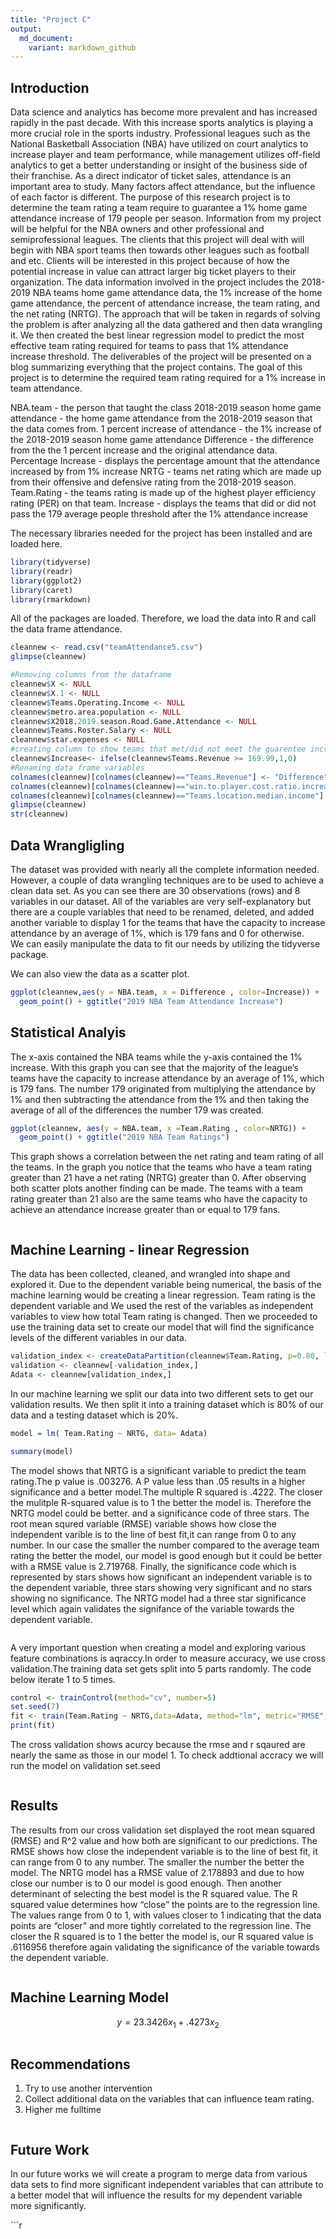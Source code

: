 ---
title: "Project C"
output: 
  md_document:
    variant: markdown_github
---

  
## Introduction

Data science and analytics has become more prevalent and has increased rapidly in the past decade. With this increase sports analytics is playing a more crucial role in the sports industry. Professional leagues such as the National Basketball Association (NBA) have utilized on court analytics to increase player and team performance, while management utilizes off-field analytics to get a better understanding or insight of the business side of their franchise. As a direct indicator of ticket sales, attendance is an important area to study. Many factors affect attendance, but the influence of each factor is different. The purpose of this research project is to determine the team rating a team require to guarantee a 1% home game attendance increase of 179 people per season. 
Information from my project will be helpful for the NBA owners and other professional and semiprofessional leagues. The clients that this project will deal with will begin with NBA sport teams then towards other leagues such as football and etc. Clients will be interested in this project because of how the potential increase in value can attract larger big ticket players to their organization.  The data information involved in the project includes the 2018-2019 NBA teams home game attendance data, the 1% increase of the home game attendance, the percent of attendance increase, the team rating, and the net rating (NRTG). The approach that will be taken in regards of solving the problem is after analyzing all the data gathered and then data wrangling it. We then created the best linear regression model to predict the most effective team rating required for teams to pass that 1% attendance increase threshold. The deliverables of the project will be presented on a blog summarizing everything that the project contains.
The goal of this project is to determine the required team rating required for a 1% increase in team attendance.
  
NBA.team - the person that taught the class
2018-2019 season home game attendance - the home game attendance from the 2018-2019 season that the data comes from. 
1 percent increase of attendance - the 1% increase of the 2018-2019 season home game attendance
Difference - the difference from the the 1 percent increase and the original attendance data.
Percentage Increase - displays the percentage amount that the attendance increased by from 1% increase
NRTG  - teams net rating which are made up from their offensive and defensive rating from the 2018-2019 season.
Team.Rating - the teams rating is made up of the highest player efficiency rating (PER) on that team.
Increase - displays the teams that did or did not pass the 179 average people threshold after the 1% attendance increase

The necessary libraries needed for the project has been installed and are loaded here.

```{r, warning=FALSE, message=FALSE}
library(tidyverse)
library(readr)
library(ggplot2)
library(caret)
library(rmarkdown)
```
All of the packages are loaded.  Therefore, we load the data into R and call the data frame attendance.

```{r}
cleannew <- read.csv("teamAttendance5.csv")
glimpse(cleannew)
```
```{r}
#Removing columns from the dataframe 
cleannew$X <- NULL 
cleannew$X.1 <- NULL
cleannew$Teams.Operating.Income <- NULL
cleannew$metro.area.population <- NULL
cleannew$X2018.2019.season.Road.Game.Attendance <- NULL
cleannew$Teams.Roster.Salary <- NULL
cleannew$star.expenses <- NULL
#creating column to show teams that met/did not meet the guarentee increase rate. 
cleannew$Increase<- ifelse(cleannew$Teams.Revenue >= 169.99,1,0)
#Renaming data frame variables
colnames(cleannew)[colnames(cleannew)=="Teams.Revenue"] <- "Difference"
colnames(cleannew)[colnames(cleannew)=="win.to.player.cost.ratio.increase"] <- "Percentage increase"
colnames(cleannew)[colnames(cleannew)=="Teams.location.median.income"] <- "1 percent increase of attendance"
glimpse(cleannew)
str(cleannew)
```
## Data Wrangligling

The dataset was provided with nearly all the complete information needed. However, a couple of data wrangling techniques are to be used to achieve a clean data set. As you can see there are 30 observations (rows) and 8 variables in our dataset. All of the variables are very self-explanatory but there are a couple variables that need to be renamed, deleted, and added another variable to display 1 for the teams that have the capacity to increase attendance by an average of 1%, which is 179 fans and 0 for otherwise.   
We can easily manipulate the data to fit our needs by utilizing the tidyverse package.  

We can also view the data as a scatter plot.  
```{r}
ggplot(cleannew,aes(y = NBA.team, x = Difference , color=Increase)) +
  geom_point() + ggtitle("2019 NBA Team Attendance Increase")
```
## Statistical Analyis 
 
The x-axis contained the NBA teams while the y-axis contained the 1% increase. 
With this graph you can see that the majority of the league's teams have the capacity to increase attendance by an average of 1%, which is 179 fans. The number 179 originated from multiplying the attendance by 1% and then subtracting the attendance from the 1% and then taking the average of all of the differences the number 179 was created. 
```{r}
ggplot(cleannew, aes(y = NBA.team, x =Team.Rating , color=NRTG)) +
  geom_point() + ggtitle("2019 NBA Team Ratings")
```
This graph shows a correlation between the net rating and team rating of all the teams. In the graph you notice that the teams who have a team rating greater than 21 have a net rating (NRTG) greater than 0. After observing both scatter plots another finding can be made. The teams with a team rating greater than 21 also are the same teams who have the capacity to achieve an attendance increase greater than or equal to 179 fans.
```{r}
```
## Machine Learning - linear Regression

The data has been collected, cleaned, and wrangled into shape and explored it. Due to the dependent variable being numerical, the basis of the machine learning would be creating a linear regression. Team rating is the dependent variable and We used the rest of the variables as independent variables to view how total Team rating is changed. Then we proceeded to use the training data set to create our model that will find the significance levels of the different variables in our data.  

```{r}
validation_index <- createDataPartition(cleannew$Team.Rating, p=0.80, list=FALSE)
validation <- cleannew[-validation_index,]
Adata <- cleannew[validation_index,]
```
In our machine learning we split our data into two different sets to get our validation results. We then split it into a training dataset which is 80% of our data and a testing dataset which is 20%. 
```{r}
model = lm( Team.Rating ~ NRTG, data= Adata)

summary(model)
```
The model shows that NRTG is a significant variable to predict the team rating.The p value is .003276. A P value less than .05 results in a higher significance and a better model.The multiple R squared is .4222. The closer the mulitple R-squared value is to 1 the better the model is. Therefore the NRTG model could be better. and a significance code of three stars. The root mean squred variable (RMSE) variable shows how close the independent varible is to the line of best fit,it can range from 0 to any number. In our case the smaller the number compared to the average team rating the better the model, our model is good enough but it could be better with a RMSE value is 2.719768. Finally, the significance code which is represented by stars shows how significant an independent variable is to the dependent variable, three stars showing very significant and no stars showing no significance. The NRTG model had a three star significance level which again validates the signifance of the variable towards the dependent variable. 
```{r}
```
A very important question when creating a model and exploring various feature combinations is aqraccy.In order to measure accuracy, we use cross validation.The training data set gets split into 5 parts randomly. The code below iterate 1 to 5 times.
```{r}
control <- trainControl(method="cv", number=5)
set.seed(7)
fit <- train(Team.Rating ~ NRTG,data=Adata, method="lm", metric="RMSE", trControl=control)
print(fit)
```
The cross validation shows acurcy because the rmse and r sqaured are nearly the same as those in our model 1. To check addtional accracy we will run the model on validation set.seed
```{r}
```

## Results
The results from our cross validation set displayed the root mean squared (RMSE) and R^2 value and how both are significant to our predictions. The RMSE shows how close the independent variable is to the line of best fit, it can range from 0 to any number. The smaller the number the better the model. The NRTG model has a RMSE value of 2.178893 and due to how close our number is to 0 our model is good enough. Then another determinant of selecting the best model is the R squared value. The R squared value determines how “close” the points are to the regression line. The values range from 0 to 1, with values closer to 1 indicating that the data points are “closer” and more tightly correlated to the regression line. The closer the R squared is to 1 the better the model is, our R squared value is .6116956 therefore again validating the significance of the variable towards the dependent variable. 
```{r}
```

## Machine Learning Model
$$y=23.3426x_1+.4273x_2$$
```{r}
```
## Recommendations
1. Try to use another intervention
2. Collect additional data on the variables that can influence team rating.
3. Higher me fulltime
```{r}
```


## Future Work
In our future works we will create a program to merge data from various data sets to find more significant independent variables that can attribute to a better model that will influence the results for my dependent variable more significantly. 

```{r}

